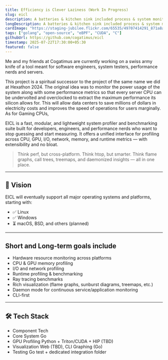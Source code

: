```yaml
---
title: Efficiency is Clever Laziness (Work In Progress)
slug: eicl
description: A batteries & kitchen sink included process & system monitor and benchmarking tool
longDescription: A batteries & kitchen sink included process & system monitor and benchmarking tool
cardImage: "https://staging-jubilee.flickr.com/65535/49707414291_871a8a081a_q.jpg"
tags: ["golang", "open-source", "eBPF", "CUDA", "C"]
githubUrl: https://github.com/cogatimus/eicl
timestamp: 2025-07-22T17:30:00+05:30
featured: false
---
```


Me and my friends at Cogatimus are currently working on a swiss army knife of a tool meant for software engineers, system testers, performance nerds and servers.

This project is a spiritual successor to the project of the same name we did at Hexathon 2024.
The original idea was to monitor the power usage of the system along with some performance metrics so that every server CPU can be undervolted and overclocked to extract the maximum performance its silicon allows for.
This will allow data centers to save millions of dollars in electricity costs and improves the speed of operations for users marginally.
As for Gaming CPUs,

EICL is a fast, modular, and lightweight system profiler and benchmarking suite built for developers, engineers, and performance nerds who want to stop guessing and start measuring. It offers a unified interface for profiling across CPU, GPU, I/O, network, memory, and runtime metrics — with extensibility and no bloat.

> Think perf, but cross-platform. Think htop, but smarter. Think flame graphs, call trees, treemaps, and daemonized insights — all in one place.

---

## 🚀 Vision

EICL will eventually support all major operating systems and platforms, starting with:

- ✅ Linux
- ✅ Windows
- ⏳ macOS, BSD, and others (planned)

---

## Short and Long-term goals include

- Hardware resource monitoring across platforms
- CPU & GPU memory profiling
- I/O and network profiling
- Runtime profiling & benchmarking
- Ray tracing benchmarks
- Rich visualization (flame graphs, sunburst diagrams, treemaps, etc.)
- Daemon mode for continuous service/application monitoring
- CLI-first

---

## 🛠️ Tech Stack

- Component Tech
- Core System Go
- GPU Profiling Python + Triton/CUDA + HIP (TBD)
- Visualization Web (TBD), CLI Graphing (Go)
- Testing Go test + dedicated integration folder
